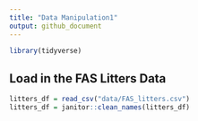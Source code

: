 ```yaml
---
title: "Data Manipulation1"
output: github_document
---
```


```r
library(tidyverse)
```

## Load in the FAS Litters Data

```r
litters_df = read_csv("data/FAS_litters.csv")
litters_df = janitor::clean_names(litters_df)
```


